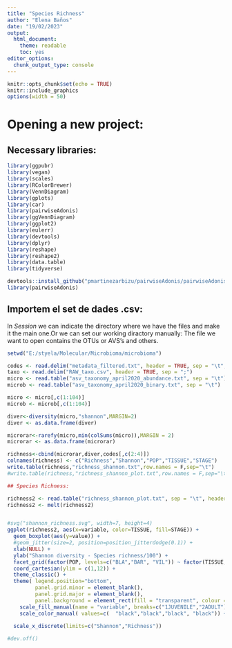 ---
title: "Species Richness"
author: "Elena Baños"
date: "19/02/2023"
output:
  html_document:
    theme: readable
    toc: yes
editor_options:
  chunk_output_type: console
---
```{r setup, include = FALSE}
knitr::opts_chunk$set(echo = TRUE)
knitr::include_graphics
options(width = 50)
```

# Opening a new project:
## Necessary libraries:
```{r, message=FALSE, warning=FALSE}
library(ggpubr)
library(vegan)
library(scales)
library(RColorBrewer)
library(VennDiagram)
library(gplots)
library(car)
library(pairwiseAdonis)
library(ggVennDiagram)
library(ggplot2)
library(eulerr)
library(devtools)
library(dplyr)
library(reshape)
library(reshape2)
library(data.table)
library(tidyverse)

devtools::install_github("pmartinezarbizu/pairwiseAdonis/pairwiseAdonis")
library(pairwiseAdonis)

```
## Importem el set de dades .csv:
In $Session$ we can indicate the directory where we have the files and make it the main one.Or we can set our working diractory manually:
The file we want to open contains the OTUs or AVS's and others.

```{r}
setwd("E:/styela/Molecular/Microbioma/microbioma")

codes <- read.delim("metadata_filtered.txt", header = TRUE, sep = "\t", dec = ".")
taxo <- read.delim("RAW_taxo.csv", header = TRUE, sep = ";")
micro <- read.table("asv_taxonomy_april2020_abundance.txt", sep = "\t")
microb <- read.table("asv_taxonomy_april2020_binary.txt", sep = "\t")
```


```{r}
micro <- micro[,c(1:104)]
microb <- microb[,c(1:104)]

diver<-diversity(micro,"shannon",MARGIN=2)
diver <- as.data.frame(diver)

microrar<-rarefy(micro,min(colSums(micro)),MARGIN = 2)
microrar <- as.data.frame(microrar)

richness<-cbind(microrar,diver,codes[,c(2:4)])
colnames(richness) <- c("Richness","Shannon","POP","TISSUE","STAGE")
write.table(richness,"richness_shannon.txt",row.names = F,sep="\t")
#write.table(richness,"richness_shannon_plot.txt",row.names = F,sep="\t")

## Species Richness:
```


```{r}
richness2 <- read.table("richness_shannon_plot.txt", sep = "\t", header=T) #obtingut d'editar fora el richness shannon
richness2 <- melt(richness2)


#svg("shannon_richness.svg", width=7, height=4)
ggplot(richness2, aes(x=variable, color=TISSUE, fill=STAGE)) + 
  geom_boxplot(aes(y=value)) +
  #geom_jitter(size=2, position=position_jitterdodge(0.1)) +
  xlab(NULL) + 
  ylab("Shannon diversity - Species richness/100") +
  facet_grid(factor(POP, levels=c("BLA","BAR", "VIL")) ~ factor(TISSUE,levels=c("GUT","GILL", "TUNIC","WATER"))) +
  coord_cartesian(ylim = c(1,12)) +
  theme_classic() +
  theme( legend.position="bottom", 
         panel.grid.minor = element_blank(), 
         panel.grid.major = element_blank(),
         panel.background = element_rect(fill = "transparent", colour = NA))+
    scale_fill_manual(name = "variable", breaks=c("1JUVENILE","2ADULT"), values=c("#DB7093","#815c97"))+
    scale_color_manual( values=c(  "black","black","black", "black")) +
  
  scale_x_discrete(limits=c("Shannon","Richness"))

#dev.off()
```
